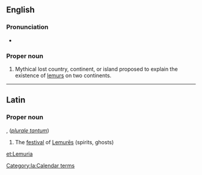 ==English==

===Pronunciation===
*{{SAMPA|/l@'mju:rIa/}}

===Proper noun===
{{en-proper noun}}

# Mythical lost country, continent, or island proposed to explain the existence of [[lemur]]s on two continents.

----

==Latin==

===Proper noun===
{{la-proper noun|Lemūria|Lemurorum|Lemūrōrum|n|second}}, (''[[plurale tantum]]'')

# The [[festival]] of [[lemures#Latin|Lemurēs]] (spirits, ghosts)

[[Category:la:Calendar terms]]

[[et:Lemuria]]